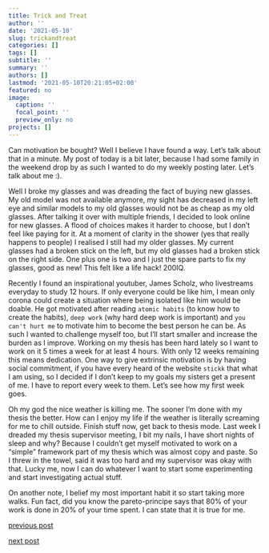 ```yaml
---
title: Trick and Treat
author: ''
date: '2021-05-10'
slug: trickandtreat
categories: []
tags: []
subtitle: ''
summary: ''
authors: []
lastmod: '2021-05-10T20:21:05+02:00'
featured: no
image:
  caption: ''
  focal_point: ''
  preview_only: no
projects: []
---
```


Can motivation be bought? Well I believe I have found a way. Let's talk about that in a minute. My post of today is a bit later, because I had some family in the weekend drop by as such I wanted to do my weekly posting later. Let's talk about me :).

Well I broke my glasses and was dreading the fact of buying new glasses. My old model was not available anymore, my sight has decreased in my left eye and similar models to my old glasses would not be as cheap as my old glasses. After talking it over with multiple friends, I decided to look online for new glasses. A flood of choices makes it harder to choose, but I don't feel like paying for it. At a moment of clarity in the shower (yes that really happens to people) I realised I still had my older glasses. My current glasses had a broken stick on the left, but my old glasses had a broken stick on the right side. One plus one is two and I just the spare parts to fix my glasses, good as new! This felt like a life hack! 200IQ. 

Recently I found an inspirational youtuber, James Scholz, who livestreams everyday to study 12 hours. If only everyone could be like him, I mean only corona could create a situation where being isolated like him would be doable. He got motivated after reading `atomic habits` (to know how to create the habits), `deep work` (why hard deep work is important) and `you can't hurt me` to motivate him to become the best person he can be. As such I wanted to challenge myself too, but I'll start smaller and increase the burden as I improve. Working on my thesis has been hard lately so I want to work on it 5 times a week for at least 4 hours. With only 12 weeks remaining this means dedication. One way to give extrinsic motivation is by having social commitment, if you have every heard of the website `stickk` that what I am using, so I decided if I don't keep to my goals my sisters get a present of me. I have to report every week to them. Let's see how my first week goes.

Oh my god the nice weather is killing me. The sooner I'm done with my thesis the better. How can I enjoy my life if the weather is literally screaming for me to chill outside. Finish stuff now, get back to thesis mode. Last week I dreaded my thesis supervisor meeting, I bit my nails, I have short nights of sleep and why? Because I couldn't get myself motivated to work on a "simple" framework part of my thesis which was almost copy and paste. So I threw in the towel, said it was too hard and my supervisor was okay with that. Lucky me, now I can do whatever I want to start some experimenting and start investigating actual stuff.

On another note, I belief my most important habit it so start taking more walks. Fun fact, did you know the pareto-principe says that 80% of your work is done in 20% of your time spent. I can state that it is true for me.

[previous post](/2021/05/01/doubletrouble)

[next post](/2021/05/16/regret)
